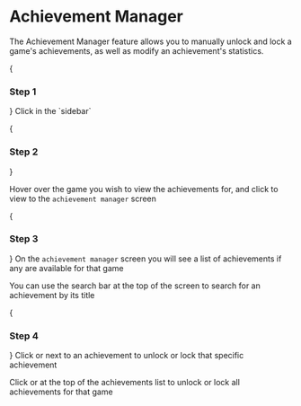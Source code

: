 
# Achievement Manager

The Achievement Manager feature allows you to manually unlock and lock a game's achievements, as well as modify an achievement's statistics.

<Steps>
{<h3>Step 1</h3>}
Click <Icon type='game' /> in the `sidebar`

{<h3>Step 2</h3>}

Hover over the game you wish to view the achievements for, and click <Icon type='award' /> to view to the `achievement manager` screen

{<h3>Step 3</h3>}
On the `achievement manager` screen you will see a list of achievements if any are available for that game

<Callout type="info">
    You can use the search bar at the top of the screen to search for an achievement by its title
</Callout>

{<h3>Step 4</h3>}
Click <MockButton type='unlock' /> or <MockButton type='lock' /> next to an achievement to unlock or lock that specific achievement

Click <MockButton type='unlock-all' /> or <MockButton type='lock-all' /> at the top of the achievements list to unlock or lock all achievements for that game
</Steps>
